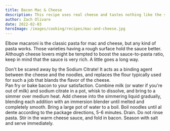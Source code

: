 ```yaml
---
title: Bacon Mac & Cheese
description: This recipe uses real cheese and tastes nothing like the store bought variety
author: Zach Olivare
date: 2022-02-03
heroImage: /images/cooking/recipes/mac-and-cheese.jpg
---
```



Elbow macaroni is the classic pasta for mac and cheese, but any kind of pasta works. Those varieties having a rough surface hold the sauce better. Although cheese lovers might be tempted to boost the sauce-to-pasta ratio, keep in mind that the sauce is very rich. A little goes a long way.

<Aside variant="gray">
  Don't be scared away by the Sodium Citrate! It acts as a binding agent between the cheese and the
  noodles, and replaces the flour typically used for such a job that blands the flavor of the
  cheese.
</Aside>

<ScalingTable>
  <Ingredient name="Bacon" massInGrams={227} volume={0.5} volumeUnit="lb" />
  <Ingredient name="Milk or water" massInGrams={265} volume={1.125} volumeUnit="cups" />
  <Ingredient name="Sodium citrate" massInGrams={11} />
  <Ingredient
    name="Cheddar cheese, finely grated"
    massInGrams={285}
    volume={4}
    volumeUnit="cups"
    scalePercent={100}
  />
  <Ingredient name="Water" massInGrams="As needed for cooking pasta" />
  <Ingredient name="Dry macaroni" massInGrams={240} volume={2} volumeUnit="cups" />
  <Ingredient name="Salt" massInGrams="To taste" />
</ScalingTable>

<Instructions>
  <Step>Pan fry or bake bacon to your satisfaction.</Step>
  <Step>
    Combine milk (or water if you're out of milk) and sodium citrate in a pot, whisk to dissolve,
    and bring to a simmer over medium heat.
  </Step>
  <Step>
    Add cheese into the simmering liquid gradually, blending each addition with an immersion blender
    until melted and completely smooth.
  </Step>
  <Step>
    Bring a large pot of water to a boil. Boil noodles until al dente according to the package
    directions, 5-6 minutes.
  </Step>
  <Step>Drain. Do not rinse pasta.</Step>
  <Step>Stir in the warm cheese sauce, and fold in bacon.</Step>
  <Step>Season with salt and serve immediately.</Step>
</Instructions>
